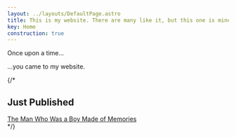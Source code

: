 ```yaml
---
layout: ../layouts/DefaultPage.astro
title: This is my website. There are many like it, but this one is mine.
key: Home
construction: true
---
```




Once upon a time...

...you came to my website.

{/* <section>
  ## Just Published
  <a href="https://talestoterrify.com/episodes/619-z-j-garcia-samuel-feldstein/">
    The Man Who Was a Boy Made of Memories
    <Picture
      src={talesToTerrifyCover}
      formats={["avif", "webp", "jpg"]}
      alt="Spooky green letters that read 'Tales to Terrify'"
      loading="eager"
    />
  </a>
</section> */}
